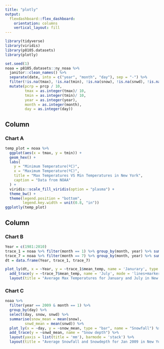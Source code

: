 ```yaml
---
title: "plotly"
output: 
  flexdashboard::flex_dashboard:
    orientation: columns
    vertical_layout: fill
---
```


```r
library(tidyverse)
library(viridis)
library(p8105.datasets)
library(plotly)
```


```r
set.seed(1)
noaa = p8105.datasets::ny_noaa %>% 
  janitor::clean_names() %>% 
  separate(date, into = c("year", "month", "day"), sep = "-") %>% 
  filter(!is.na(tmax), !is.na(tmin), !is.na(snow), !is.na(snwd), !is.na(prcp)) %>% 
  mutate(pcrp = prcp / 10,
         tmax = as.integer(tmax)/ 10,
         tmin = as.integer(tmin)/ 10,
         year = as.integer(year),
         month = as.integer(month),
         day = as.integer(day)) 
```



Column {data-width=500}
-----------------------------------------------------------------------

### Chart A

```r
temp_plot = noaa %>% 
  ggplot(aes(x = tmax, y = tmin)) +
  geom_hex() +
  labs(
    y = "Minimum Temperature(ºC)", 
    x = "Maximum Temperature(ºC)",
    title = "Max Temperatures VS Min Temperatures in New York",
    caption = "Data from NOAA"
  ) +
  viridis::scale_fill_viridis(option = "plasma") +
  theme_bw() +
  theme(legend.position = "bottom", 
        legend.key.width = unit(0.8, "in"))
ggplotly(temp_plot)

```

Column {data-width=500}
-----------------------------------------------------------------------

### Chart B

```r
Year = c(1981:2010)
trace_1 = noaa %>% filter(month == 1) %>% group_by(month, year) %>% summarise(mean_temp = mean(tmax))
trace_7 = noaa %>% filter(month == 7) %>% group_by(month, year) %>% summarise(mean_temp = mean(tmax))
dt = data.frame(Year, trace_1, trace_7)

plot_ly(dt, x = ~Year, y = ~trace_1$mean_temp, name = 'Janurary', type = 'scatter', mode = 'lines') %>% 
  add_trace(y = ~trace_7$mean_temp, name = 'July', mode = 'lines+markers') %>% 
  layout(title = "Average Max Temperatures for January and July in New York")

```

### Chart C

```r
noaa %>%
  filter(year == 2009 & month == 1) %>% 
  group_by(day) %>% 
  select(day, snow, snwd) %>% 
  summarise(snow_mean = mean(snow),
         snwd_mean = mean(snwd)) %>% 
  plot_ly(x = ~day, y = ~snow_mean, type = "bar", name = "Snowfall") %>%
  add_trace(y = ~snwd_mean, name = "Snow depth") %>%
  layout(yaxis = list(title = 'mm'), barmode = 'stack') %>% 
  layout(title = "Average Snowfall and Snowdepth for Jan 2009 in New York")

```

